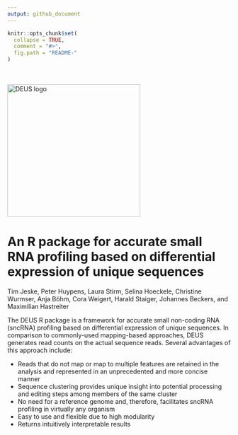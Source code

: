 ```yaml
---
output: github_document
---
```


<!-- README.md is generated from README.Rmd. Please edit that file -->

```r
knitr::opts_chunk$set(
  collapse = TRUE,
  comment = "#>",
  fig.path = "README-"
)
```
<br><br>
<img src="./pics/DEUS_logo_v2.png" alt="DEUS logo" width="300px" /> 

# An R package for accurate small RNA profiling based on differential expression of unique sequences 

Tim Jeske, Peter Huypens, Laura Stirm, Selina Hoeckele, Christine Wurmser, Anja Böhm, Cora Weigert, Harald Staiger, Johannes Beckers, and Maximilian Hastreiter

The DEUS R package is a framework for accurate small non-coding RNA (sncRNA) profiling based on differential expression of unique sequences. In comparison to commonly-used 
mapping-based approaches, DEUS generates read counts on the actual sequence reads. Several advantages of this approach include:

- Reads that do not map or map to multiple features are retained in the analysis and represented in an unprecedented and more concise manner
- Sequence clustering provides unique insight into potential processing and editing steps among members of the same cluster
- No need for a reference genome and, therefore, facilitates sncRNA profiling in virtually any organism
- Easy to use and flexible due to high modularity
- Returns intuitively interpretable results

